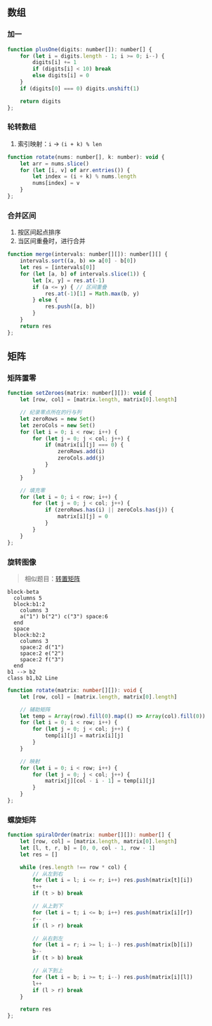 ## 数组
### 加一
```js
function plusOne(digits: number[]): number[] {
    for (let i = digits.length - 1; i >= 0; i--) {
        digits[i] += 1
        if (digits[i] < 10) break
        else digits[i] = 0
    }
    if (digits[0] === 0) digits.unshift(1)

    return digits
};
```
### 轮转数组
1. 索引映射：`i` -> `(i + k) % len`
```js {4}
function rotate(nums: number[], k: number): void {
    let arr = nums.slice()
    for (let [i, v] of arr.entries()) {
        let index = (i + k) % nums.length
        nums[index] = v
    }
};
```
### 合并区间
1. 按区间起点排序
2. 当区间重叠时，进行合并
```js {6}
function merge(intervals: number[][]): number[][] {
    intervals.sort((a, b) => a[0] - b[0])
    let res = [intervals[0]]
    for (let [a, b] of intervals.slice(1)) {
        let [x, y] = res.at(-1)
        if (a <= y) { // 区间重叠
            res.at(-1)[1] = Math.max(b, y)
        } else {
            res.push([a, b])
        }
    }
    return res
};
```
## 矩阵
### 矩阵置零
```js
function setZeroes(matrix: number[][]): void {
    let [row, col] = [matrix.length, matrix[0].length]

    // 纪录零点所在的行与列
    let zeroRows = new Set()
    let zeroCols = new Set()
    for (let i = 0; i < row; i++) {
        for (let j = 0; j < col; j++) {
            if (matrix[i][j] === 0) {
                zeroRows.add(i)
                zeroCols.add(j)
            }
        }
    }

    // 填充零
    for (let i = 0; i < row; i++) {
        for (let j = 0; j < col; j++) {
            if (zeroRows.has(i) || zeroCols.has(j)) {
                matrix[i][j] = 0
            }
        }
    }
};
```
### 旋转图像
> 相似题目：[转置矩阵](https://leetcode.cn/problems/transpose-matrix/description/)
```mermaid
block-beta
  columns 5
  block:b1:2
    columns 3
    a("1") b("2") c("3") space:6
  end
  space
  block:b2:2
    columns 3
    space:2 d("1")
    space:2 e("2")
    space:2 f("3")
  end
b1 --> b2
class b1,b2 Line
```
```ts
function rotate(matrix: number[][]): void {
    let [row, col] = [matrix.length, matrix[0].length]

    // 辅助矩阵
    let temp = Array(row).fill(0).map(() => Array(col).fill(0))
    for (let i = 0; i < row; i++) {
        for (let j = 0; j < col; j++) {
            temp[i][j] = matrix[i][j]
        }
    }

    // 映射
    for (let i = 0; i < row; i++) {
        for (let j = 0; j < col; j++) {
            matrix[j][col - i - 1] = temp[i][j]
        }
    }
};
```
### 螺旋矩阵
```ts
function spiralOrder(matrix: number[][]): number[] {
    let [row, col] = [matrix.length, matrix[0].length]
    let [l, t, r, b] = [0, 0, col - 1, row - 1]
    let res = []

    while (res.length !== row * col) {
        // 从左到右
        for (let i = l; i <= r; i++) res.push(matrix[t][i])
        t++
        if (t > b) break

        // 从上到下
        for (let i = t; i <= b; i++) res.push(matrix[i][r])
        r--
        if (l > r) break

        // 从右到左
        for (let i = r; i >= l; i--) res.push(matrix[b][i])
        b--
        if (t > b) break

        // 从下到上
        for (let i = b; i >= t; i--) res.push(matrix[i][l])
        l++
        if (l > r) break
    }

    return res
};
```